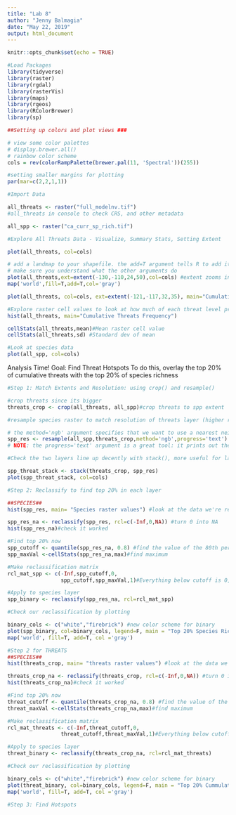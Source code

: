 ```yaml
---
title: "Lab 8"
author: "Jenny Balmagia"
date: "May 22, 2019"
output: html_document
---
```


```r
knitr::opts_chunk$set(echo = TRUE)
```

```r
#Load Packages 
library(tidyverse)
library(raster)
library(rgdal)
library(rasterVis)
library(maps)
library(rgeos)
library(RColorBrewer)
library(sp)
```

```r
##Setting up colors and plot views ###

# view some color palettes
# display.brewer.all()
# rainbow color scheme
cols = rev(colorRampPalette(brewer.pal(11, 'Spectral'))(255)) 

#setting smaller margins for plotting
par(mar=c(2,2,1,1))

```



```r
#Import Data

all_threats <- raster("full_modelnv.tif")
#all_threats in console to check CRS, and other metadata

all_spp <- raster("ca_curr_sp_rich.tif")

```



```r
#Explore All Threats Data - Visualize, Summary Stats, Setting Extent 

plot(all_threats, col=cols)

# add a landmap to your shapefile. the add=T argument tells R to add it to the existing plot.
# make sure you understand what the other arguments do
plot(all_threats,ext=extent(-130,-110,24,50),col=cols) #extent zooms into a region
map('world',fill=T,add=T,col='gray')

plot(all_threats, col=cols, ext=extent(-121,-117,32,35), main="Cumulative Threats") #setting extent for the Santa Barbara Channel

#Explore raster cell values to look at how much of each threat level present, gives distribution of data
hist(all_threats, main="Cumulative Threats Frequency")

cellStats(all_threats,mean)#Mean raster cell value
cellStats(all_threats,sd) #Standard dev of mean

#Look at species data
plot(all_spp, col=cols)

```

Analysis Time!
Goal: Find Threat Hotspots
To do this, overlay the top 20% of cumulative threats with the top 20% of species richness
```r
#Step 1: Match Extents and Resolution: using crop() and resample()

#crop threats since its bigger
threats_crop <- crop(all_threats, all_spp)#crop threats to spp extent

#resample species raster to match resolution of threats layer (higher res)

# the method='ngb' argument specifies that we want to use a nearest neighbor algorithm to resample, instead of interpolation
spp_res <- resample(all_spp,threats_crop,method='ngb',progress='text')
# NOTE: the progress='text' argument is a great tool: it prints out the progress of a longer-running function into the console, so you can see how the operation is going

#Check the two layers line up decently with stack(), more useful for larger number of layers 

spp_threat_stack <- stack(threats_crop, spp_res)
plot(spp_threat_stack, col=cols)

```

```r
#Step 2: Reclassify to find top 20% in each layer

##SPECIES##
hist(spp_res, main= "Species raster values") #look at the data we're reclassifying

spp_res_na <- reclassify(spp_res, rcl=c(-Inf,0,NA)) #turn 0 into NA
hist(spp_res_na)#check it worked

#Find top 20% now
spp_cutoff <- quantile(spp_res_na, 0.8) #find the value of the 80th percentile
spp_maxVal <-cellStats(spp_res_na,max)#find maximum

#Make reclassification matrix
rcl_mat_spp <- c(-Inf,spp_cutoff,0,
                 spp_cutoff,spp_maxVal,1)#Everything below cutoff is 0, everything above to the max value is 1 (top 20%)

#Apply to species layer
spp_binary <- reclassify(spp_res_na, rcl=rcl_mat_spp)

#Check our reclassification by plotting

binary_cols <- c("white","firebrick") #new color scheme for binary
plot(spp_binary, col=binary_cols, legend=F, main = "Top 20% Species Richness")
map('world', fill=T, add=T, col ='gray')
```

```r
#Step 2 for THREATS
##SPECIES##
hist(threats_crop, main= "threats raster values") #look at the data we're reclassifying

threats_crop_na <- reclassify(threats_crop, rcl=c(-Inf,0,NA)) #turn 0 into NA
hist(threats_crop_na)#check it worked

#Find top 20% now
threat_cutoff <- quantile(threats_crop_na, 0.8) #find the value of the 80th percentile
threat_maxVal <-cellStats(threats_crop_na,max)#find maximum

#Make reclassification matrix
rcl_mat_threats <- c(-Inf,threat_cutoff,0,
                 threat_cutoff,threat_maxVal,1)#Everything below cutoff is 0, everything above to the max value is 1 (top 20%)

#Apply to species layer
threat_binary <- reclassify(threats_crop_na, rcl=rcl_mat_threats)

#Check our reclassification by plotting

binary_cols <- c("white","firebrick") #new color scheme for binary
plot(threat_binary, col=binary_cols, legend=F, main = "Top 20% Cummulative Threats")
map('world', fill=T, add=T, col ='gray')

```


```r
#Step 3: Find Hotspots


```

